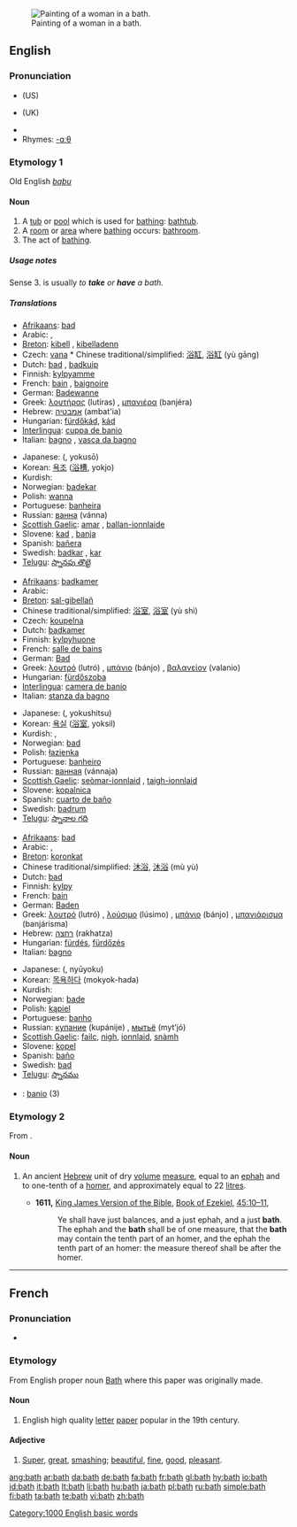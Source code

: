 {{see|Bath}}
[[Image:Prilidiano Pueyrredón-El baño.jpg|thumb|right|Painting of a woman in a bath.]]
==English==

===Pronunciation===
* {{IPAchar|/bæθ/}} (US)
* {{IPAchar|/bɑːθ/}} (UK)
* {{audio|en-us-bath.ogg|Audio (US)}}
* Rhymes: [[Rhymes:English:-ɑːθ|-ɑːθ]]

===Etymology 1===
Old English ''[[baþu]]''

====Noun====
{{en-noun}}

# A [[tub]] or [[pool]] which is used for [[bathing]]: [[bathtub]].
# A [[room]] or [[area]] where [[bathing]] occurs: [[bathroom]].
# The act of [[bathing]].

=====Usage notes=====
Sense 3. is usually ''to '''take''' or '''have''' a bath.''
{{see|Appendix:Collocations of do, have, make, and take}}

=====Translations=====
{{trans-top|tub}}
* [[Afrikaans]]: [[bad]]
* Arabic: {{ARchar|[[حمام]]}} {{m}}, {{ARchar|[[مغسل]]}} {{m}}
* [[Breton]]: [[kibell]] {{f}}, [[kibelladenn]] {{f}}
* Czech: [[vana]] {{f}}* Chinese traditional/simplified: [[浴缸]], [[浴缸]] (yù gāng)
* Dutch: [[bad]] {{n}}, [[badkuip]] {{m|f}}
* Finnish: [[kylpyamme]]
* French: [[bain]] {{m}}, [[baignoire]] {{f}}
* German: [[Badewanne]] {{f}}
* Greek: [[λουτήρας]] (lutíras) {{m}}, [[μπανιέρα]] (banjéra) {{f}}
* Hebrew: [[אמבטיה]] (ambat'ia) {{f}}
* Hungarian: [[fürdőkád]], [[kád]]
* [[Interlingua]]: [[cuppa de banio]]
* Italian: [[bagno]] {{m}}, [[vasca da bagno]] {{f}}
{{trans-mid}}
* Japanese: {{Jpan|[[浴槽]]}} ({{Jpan|[[よくそう]]}}, yokusō)
* Korean: [[욕조]] ([[浴槽]], yokjo)
* Kurdish: {{KUchar|[[بانیۆ]]}}
* Norwegian: [[badekar]] {{n}}
* Polish: [[wanna]] {{f}}
* Portuguese: [[banheira]] {{f}}
* Russian: [[ванна]] (vánna) {{f}}
* [[Scottish Gaelic]]: [[amar]] {{m}}, [[ballan-ionnlaide]] {{m}}
* Slovene: [[kad]] {{f}}, [[banja]] {{f}}
* Spanish: [[bañera]] {{f}}
* Swedish: [[badkar]] {{n}}, [[kar]] {{n}}
* [[Telugu]]: [[స్నానపు తొట్టె]]
{{trans-bottom}}

{{trans-top|room}}
* [[Afrikaans]]: [[badkamer]]
* Arabic: {{ARchar|[[حمام]]}} {{m}}
* [[Breton]]: [[sal-gibellañ]] {{f}}
* Chinese traditional/simplified: [[浴室]], [[浴室]] (yù shì)
* Czech: [[koupelna]] {{f}}
* Dutch: [[badkamer]] {{f}}
* Finnish: [[kylpyhuone]]
* French: [[salle de bains]] {{f}}
* German: [[Bad]] {{n}}
* Greek: [[λουτρό]] (lutró) {{n}}, [[μπάνιο]] (bánjo) {{n}}, [[βαλανείον]] (valanio) {{n}}
* Hungarian: [[fürdőszoba]]
* [[Interlingua]]: [[camera de banio]]
* Italian: [[stanza da bagno]] {{f}}
{{trans-mid}}
* Japanese: {{Jpan|[[浴室]]}} ({{Jpan|[[よくしつ]]}}, yokushitsu)
* Korean: [[욕실]] ([[浴室]], yoksil)
* Kurdish: {{KUchar|[[ئاوده‌ست]]}}, {{KUchar|[[ئاوده‌ستخانه‌]]}}
* Norwegian: [[bad]] {{n}}
* Polish: [[łazienka]] {{f}}
* Portuguese: [[banheiro]] {{m}}
* Russian: [[ванная]] (vánnaja) {{f}}
* [[Scottish Gaelic]]: [[seòmar-ionnlaid]] {{m}}, [[taigh-ionnlaid]] {{m}}
* Slovene: [[kopalnica]] {{f}}
* Spanish: [[cuarto de baño]] {{m}}
* Swedish: [[badrum]] {{n}}
* [[Telugu]]: [[స్నానాల గది]]
{{trans-bottom}}

{{trans-top|act of bathing}}
* [[Afrikaans]]: [[bad]]
* Arabic: {{ARchar|[[استحمام]]}}, {{ARchar|[[اغتسال]]}}
* [[Breton]]: [[koronkat]]
* Chinese traditional/simplified: [[沐浴]], [[沐浴]] (mù yù)
* Dutch: [[bad]] {{n}}
* Finnish: [[kylpy]]
* French: [[bain]] {{m}}
* German: [[Baden]] {{n}}
* Greek: [[λουτρό]] (lutró) {{n}}, [[λούσιμο]] (lúsimo) {{n}}, [[μπάνιο]] (bánjo) {{n}}, [[μπανιάρισμα]] (banjárisma) {{n}}
* Hebrew: [[רחצה]] (rakhatza) {{f}}
* Hungarian: [[fürdés]], [[fürdőzés]]
* Italian: [[bagno]] {{m}}
{{trans-mid}}
* Japanese: {{Jpan|[[入浴]]}} ({{Jpan|[[にゅうよく]]}}, nyūyoku)
* Korean: [[목욕]]하다 (mokyok-hada)
* Kurdish: {{KUchar|[[خۆ شوشتن]]}}
* Norwegian: [[bade]]
* Polish: [[kąpiel]] {{f}}
* Portuguese: [[banho]] {{m}}
* Russian: [[купание]] (kupánije) {{n}}, [[мытьё]] (myt’jó) {{n}}
* [[Scottish Gaelic]]: [[failc]], [[nigh#Scottish Gaelic|nigh]], [[ionnlaid]], [[snàmh]]
* Slovene: [[kopel]] {{f}}
* Spanish: [[baño]] {{m}}
* Swedish: [[bad]] {{n}}
* [[Telugu]]: [[స్నానము]]
{{trans-bottom}}

{{checktrans-top}}
* {{ttbc|Interlingua}}: [[banio]] (3)
{{trans-bottom}}

===Etymology 2===
From {{He.}} {{he-link|בת|wv=בַּת|bath}}.

====Noun====
{{en-noun}}

# {{biblical}} An ancient [[Hebrew]] unit of dry [[volume]] [[measure]], equal to an [[ephah]] and to one-tenth of a [[homer]], and approximately equal to 22 [[litre]]s.
#* '''1611,''' [[w:King James Version of the Bible|King James Version of the Bible]], [[w:Book of Ezekiel|Book of Ezekiel]], [[s:Bible (King James)/Ezekiel#Chapter 45|45:10–11]],
#*: Ye shall have just balances, and a just ephah, and a just '''bath'''. The ephah and the '''bath''' shall be of one measure, that the '''bath''' may contain the tenth part of an homer, and the ephah the tenth part of an homer: the measure thereof shall be after the homer.

[[Category:1000 English basic words]]

----

==French==

===Pronunciation===
* {{IPA|/bat/}}

===Etymology===
From English proper noun [[Bath]] where this paper was originally made.

====Noun====
{{rfc-level|Noun at L4+ not in L3 Ety section}}
{{fr-noun|m}}

# English high quality [[letter]] [[paper]] popular in the 19th century.

====Adjective====
{{fr-adj-mf}}

# [[super|Super]], [[great]], [[smashing]]; [[beautiful]], [[fine]], [[good]], [[pleasant]].

[[ang:bath]]
[[ar:bath]]
[[da:bath]]
[[de:bath]]
[[fa:bath]]
[[fr:bath]]
[[gl:bath]]
[[hy:bath]]
[[io:bath]]
[[id:bath]]
[[it:bath]]
[[lt:bath]]
[[li:bath]]
[[hu:bath]]
[[ja:bath]]
[[pl:bath]]
[[ru:bath]]
[[simple:bath]]
[[fi:bath]]
[[ta:bath]]
[[te:bath]]
[[vi:bath]]
[[zh:bath]]